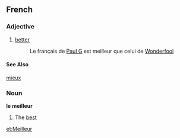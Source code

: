 ==French==

===Adjective===
# [[better]]
#:Le français de [[User:Paul G|Paul G]] est meilleur que celui de [[User:Wonderfool|Wonderfool]]
====See Also====
[[mieux]]

===Noun===
'''le meilleur'''

# The [[best]]

[[et:Meilleur]]